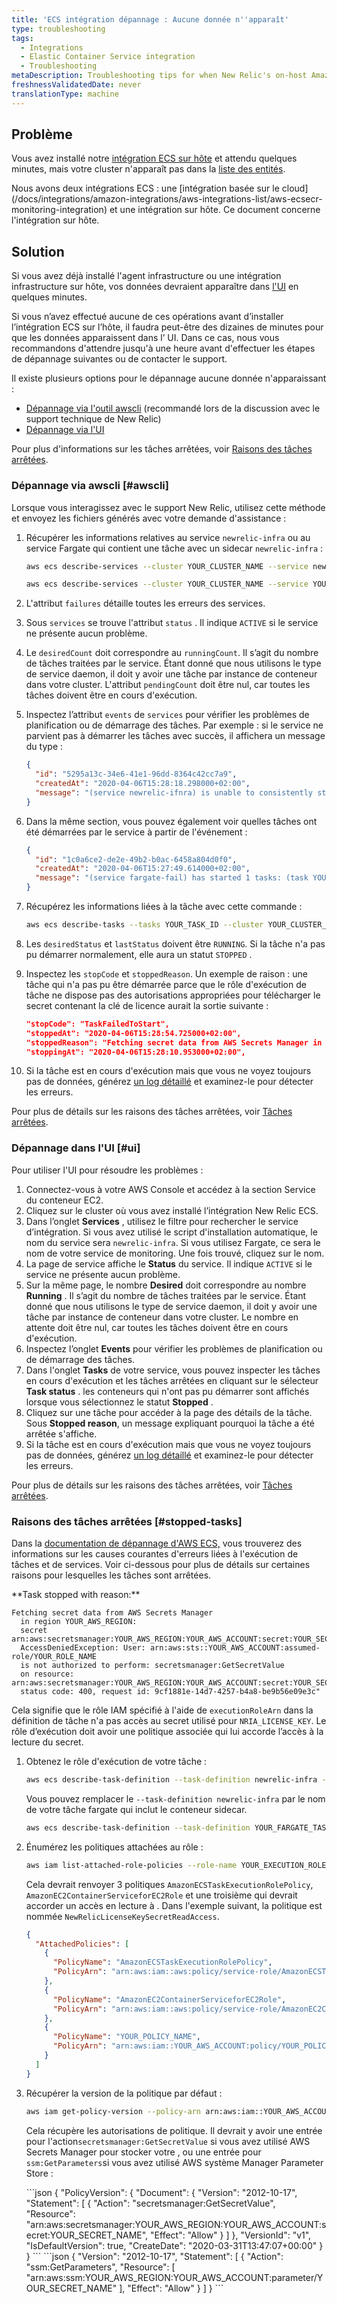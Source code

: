 ```yaml
---
title: 'ECS intégration dépannage : Aucune donnée n''apparaît'
type: troubleshooting
tags:
  - Integrations
  - Elastic Container Service integration
  - Troubleshooting
metaDescription: Troubleshooting tips for when New Relic's on-host Amazon ECS integration is not reporting data.
freshnessValidatedDate: never
translationType: machine
---
```


## Problème

Vous avez installé notre [intégration ECS sur hôte](/docs/introduction-amazon-ecs-integration) et attendu quelques minutes, mais votre cluster n&apos;apparaît pas dans la [liste des entités](/docs/new-relic-solutions/new-relic-one/core-concepts/new-relic-explorer-view-performance-across-apps-services-hosts#find).

<Callout variant="important">
  Nous avons deux intégrations ECS : une [intégration basée sur le cloud](/docs/integrations/amazon-integrations/aws-integrations-list/aws-ecsecr-monitoring-integration) et une intégration sur hôte. Ce document concerne l&apos;intégration sur hôte.
</Callout>

## Solution

Si vous avez déjà installé l&apos;agent infrastructure ou une intégration infrastructure sur hôte, vos données devraient apparaître dans [l&apos;UI](/docs/ecs-integration-understand-use-data) en quelques minutes.

Si vous n’avez effectué aucune de ces opérations avant d’installer l’intégration ECS sur l’hôte, il faudra peut-être des dizaines de minutes pour que les données apparaissent dans l’ UI. Dans ce cas, nous vous recommandons d&apos;attendre jusqu&apos;à une heure avant d&apos;effectuer les étapes de dépannage suivantes ou de contacter le support.

Il existe plusieurs options pour le dépannage aucune donnée n&apos;apparaissant :

* [Dépannage via l&apos;outil awscli](#awscli) (recommandé lors de la discussion avec le support technique de New Relic)
* [Dépannage via l&apos;UI](#ui)

Pour plus d&apos;informations sur les tâches arrêtées, voir [Raisons des tâches arrêtées](#stopped-tasks).

### Dépannage via awscli [#awscli]

Lorsque vous interagissez avec le support New Relic, utilisez cette méthode et envoyez les fichiers générés avec votre demande d&apos;assistance :

1. Récupérer les informations relatives au service `newrelic-infra` ou au service Fargate qui contient une tâche avec un sidecar `newrelic-infra` :

   ```sh
   aws ecs describe-services --cluster YOUR_CLUSTER_NAME --service newrelic-infra > newrelic-infra-service.json
   ```

   ```sh
   aws ecs describe-services --cluster YOUR_CLUSTER_NAME --service YOUR_FARGATE_SERVICE_WITH_NEW_RELIC_SIDECAR > newrelic-infra-sidecar-service.json
   ```

2. L&apos;attribut `failures` détaille toutes les erreurs des services.

3. Sous `services` se trouve l&apos;attribut `status` . Il indique `ACTIVE` si le service ne présente aucun problème.

4. Le `desiredCount` doit correspondre au `runningCount`. Il s’agit du nombre de tâches traitées par le service. Étant donné que nous utilisons le type de service daemon, il doit y avoir une tâche par instance de conteneur dans votre cluster. L&apos;attribut `pendingCount` doit être nul, car toutes les tâches doivent être en cours d&apos;exécution.

5. Inspectez l’attribut `events` de `services` pour vérifier les problèmes de planification ou de démarrage des tâches. Par exemple : si le service ne parvient pas à démarrer les tâches avec succès, il affichera un message du type :

   ```json
   {
     "id": "5295a13c-34e6-41e1-96dd-8364c42cc7a9",
     "createdAt": "2020-04-06T15:28:18.298000+02:00",
     "message": "(service newrelic-ifnra) is unable to consistently start tasks successfully. For more information, see the Troubleshooting section of the Amazon ECS Developer Guide."
   }
   ```

6. Dans la même section, vous pouvez également voir quelles tâches ont été démarrées par le service à partir de l&apos;événement :

   ```json
   {
     "id": "1c0a6ce2-de2e-49b2-b0ac-6458a804d0f0",
     "createdAt": "2020-04-06T15:27:49.614000+02:00",
     "message": "(service fargate-fail) has started 1 tasks: (task YOUR_TASK_ID)."
   }
   ```

7. Récupérez les informations liées à la tâche avec cette commande :

   ```sh
   aws ecs describe-tasks --tasks YOUR_TASK_ID --cluster YOUR_CLUSTER_NAME > newrelic-infra-task.json
   ```

8. Les `desiredStatus` et `lastStatus` doivent être `RUNNING`. Si la tâche n&apos;a pas pu démarrer normalement, elle aura un statut `STOPPED` .

9. Inspectez les `stopCode` et `stoppedReason`. Un exemple de raison : une tâche qui n&apos;a pas pu être démarrée parce que le rôle d&apos;exécution de tâche ne dispose pas des autorisations appropriées pour télécharger le secret contenant la clé de licence aurait la sortie suivante :

   ```json
   "stopCode": "TaskFailedToStart",
   "stoppedAt": "2020-04-06T15:28:54.725000+02:00",
   "stoppedReason": "Fetching secret data from AWS Secrets Manager in region YOUR_AWS_REGION: secret arn:aws:secretsmanager:YOUR_AWS_REGION:YOUR_AWS_ACCOUNT:secret:NewRelicLicenseKeySecret-Dh2dLkgV8VyJ-80RAHS-fail: AccessDeniedException: User: arn:aws:sts::YOUR_AWS_ACCOUNT:assumed-role/NewRelicECSIntegration-Ne-NewRelicECSTaskExecution-1C0ODHVT4HDNT/8637b461f0f94d649e9247e2f14c3803 is not authorized to perform: secretsmanager:GetSecretValue on resource: arn:aws:secretsmanager:YOUR_AWS_REGION:YOUR_AWS_ACCOUNT:secret:NewRelicLicenseKeySecret-Dh2dLkgV8VyJ-80RAHS-fail-DmLHfs status code: 400, request id: 9cf1881e-14d7-4257-b4a8-be9b56e09e3c",
   "stoppingAt": "2020-04-06T15:28:10.953000+02:00",
   ```

10. Si la tâche est en cours d&apos;exécution mais que vous ne voyez toujours pas de données, générez [un log détaillé](/docs/infrastructure/infrastructure-troubleshooting/troubleshoot-logs/infrastructure-agent-logging-behavior) et examinez-le pour détecter les erreurs.

Pour plus de détails sur les raisons des tâches arrêtées, voir [Tâches arrêtées](#stopped-tasks).

### Dépannage dans l&apos;UI [#ui]

Pour utiliser l&apos;UI pour résoudre les problèmes :

1. Connectez-vous à votre AWS Console et accédez à la section Service du conteneur EC2.
2. Cliquez sur le cluster où vous avez installé l’intégration New Relic ECS.
3. Dans l’onglet <DNT>**Services**</DNT> , utilisez le filtre pour rechercher le service d’intégration. Si vous avez utilisé le script d&apos;installation automatique, le nom du service sera `newrelic-infra`. Si vous utilisez Fargate, ce sera le nom de votre service de monitoring. Une fois trouvé, cliquez sur le nom.
4. La page de service affiche le <DNT>**Status**</DNT> du service. Il indique `ACTIVE` si le service ne présente aucun problème.
5. Sur la même page, le nombre <DNT>**Desired**</DNT> doit correspondre au nombre <DNT>**Running**</DNT> . Il s’agit du nombre de tâches traitées par le service. Étant donné que nous utilisons le type de service daemon, il doit y avoir une tâche par instance de conteneur dans votre cluster. Le nombre en attente doit être nul, car toutes les tâches doivent être en cours d&apos;exécution.
6. Inspectez l’onglet <DNT>**Events**</DNT> pour vérifier les problèmes de planification ou de démarrage des tâches.
7. Dans l&apos;onglet <DNT>**Tasks**</DNT> de votre service, vous pouvez inspecter les tâches en cours d&apos;exécution et les tâches arrêtées en cliquant sur le sélecteur <DNT>**Task status**</DNT> . les conteneurs qui n&apos;ont pas pu démarrer sont affichés lorsque vous sélectionnez le statut <DNT>**Stopped**</DNT> .
8. Cliquez sur une tâche pour accéder à la page des détails de la tâche. Sous <DNT>**Stopped reason**</DNT>, un message expliquant pourquoi la tâche a été arrêtée s&apos;affiche.
9. Si la tâche est en cours d&apos;exécution mais que vous ne voyez toujours pas de données, générez [un log détaillé](/docs/infrastructure/infrastructure-troubleshooting/troubleshoot-logs/infrastructure-agent-logging-behavior) et examinez-le pour détecter les erreurs.

Pour plus de détails sur les raisons des tâches arrêtées, voir [Tâches arrêtées](#stopped-tasks).

### Raisons des tâches arrêtées [#stopped-tasks]

Dans la [documentation de dépannage d&apos;AWS ECS,](https://docs.aws.amazon.com/AmazonECS/latest/developerguide/troubleshooting.html) vous trouverez des informations sur les causes courantes d&apos;erreurs liées à l&apos;exécution de tâches et de services. Voir ci-dessous pour plus de détails sur certaines raisons pour lesquelles les tâches sont arrêtées.

<DNT>
  **Task stopped with reason:**
</DNT>

```
Fetching secret data from AWS Secrets Manager 
  in region YOUR_AWS_REGION: 
  secret arn:aws:secretsmanager:YOUR_AWS_REGION:YOUR_AWS_ACCOUNT:secret:YOUR_SECRET_NAME: 
  AccessDeniedException: User: arn:aws:sts::YOUR_AWS_ACCOUNT:assumed-role/YOUR_ROLE_NAME 
  is not authorized to perform: secretsmanager:GetSecretValue 
  on resource: arn:aws:secretsmanager:YOUR_AWS_REGION:YOUR_AWS_ACCOUNT:secret:YOUR_SECRET_NAME 
  status code: 400, request id: 9cf1881e-14d7-4257-b4a8-be9b56e09e3c"
```

Cela signifie que le rôle IAM spécifié à l&apos;aide de `executionRoleArn` dans la définition de tâche n&apos;a pas accès au secret utilisé pour `NRIA_LICENSE_KEY`. Le rôle d’exécution doit avoir une politique associée qui lui accorde l’accès à la lecture du secret.

1. Obtenez le rôle d&apos;exécution de votre tâche :

   ```sh
   aws ecs describe-task-definition --task-definition newrelic-infra --output text --query taskDefinition.executionRoleArn
   ```

   Vous pouvez remplacer le `--task-definition newrelic-infra` par le nom de votre tâche fargate qui inclut le conteneur sidecar.

   ```sh
   aws ecs describe-task-definition --task-definition YOUR_FARGATE_TASK_NAME --output text --query taskDefinition.executionRoleArn
   ```

2. Énumérez les politiques attachées au rôle :

   ```sh
   aws iam list-attached-role-policies --role-name YOUR_EXECUTION_ROLE_NAME
   ```

   Cela devrait renvoyer 3 politiques `AmazonECSTaskExecutionRolePolicy`, `AmazonEC2ContainerServiceforEC2Role` et une troisième qui devrait accorder un accès en lecture à <InlinePopover type="licenseKey" />. Dans l&apos;exemple suivant, la politique est nommée `NewRelicLicenseKeySecretReadAccess`.

   ```json
   {
     "AttachedPolicies": [
       {
         "PolicyName": "AmazonECSTaskExecutionRolePolicy",
         "PolicyArn": "arn:aws:iam::aws:policy/service-role/AmazonECSTaskExecutionRolePolicy"
       },
       {
         "PolicyName": "AmazonEC2ContainerServiceforEC2Role",
         "PolicyArn": "arn:aws:iam::aws:policy/service-role/AmazonEC2ContainerServiceforEC2Role"
       },
       {
         "PolicyName": "YOUR_POLICY_NAME",
         "PolicyArn": "arn:aws:iam::YOUR_AWS_ACCOUNT:policy/YOUR_POLICY_NAME"
       }
     ]
   }
   ```

3. Récupérer la version de la politique par défaut :

   ```sh
   aws iam get-policy-version --policy-arn arn:aws:iam::YOUR_AWS_ACCOUNT:policy/YOUR_POLICY_NAME --version-id $(aws iam get-policy --policy-arn arn:aws:iam::YOUR_AWS_ACCOUNT:policy/YOUR_POLICY_NAME --output text --query Policy.DefaultVersionId)
   ```

   Cela récupère les autorisations de politique. Il devrait y avoir une entrée pour l&apos;action`secretsmanager:GetSecretValue` si vous avez utilisé AWS Secrets Manager pour stocker votre <InlinePopover type="licenseKey" />, ou une entrée pour `ssm:GetParameters`si vous avez utilisé AWS système Manager Parameter Store :

   <CollapserGroup>
     <Collapser id="aws-secrets-manager" title="Gestionnaire de secrets AWS">
       ```json
       {
         "PolicyVersion": {
           "Document": {
             "Version": "2012-10-17",
             "Statement": [
               {
                 "Action": "secretsmanager:GetSecretValue",
                 "Resource": "arn:aws:secretsmanager:YOUR_AWS_REGION:YOUR_AWS_ACCOUNT:secret:YOUR_SECRET_NAME",
                 "Effect": "Allow"
               }
             ]
           },
           "VersionId": "v1",
           "IsDefaultVersion": true,
           "CreateDate": "2020-03-31T13:47:07+00:00"
         }
       }
       ```
     </Collapser>

     <Collapser id="aws-systems-manager-parameter-store" title="Magasin de paramètres du gestionnaire du système AWS">
       ```json
       {
         "Version": "2012-10-17",
         "Statement": [
           {
             "Action": "ssm:GetParameters",
             "Resource": [
               "arn:aws:ssm:YOUR_AWS_REGION:YOUR_AWS_ACCOUNT:parameter/YOUR_SECRET_NAME"
             ],
             "Effect": "Allow"
           }
         ]
       }
       ```
     </Collapser>
   </CollapserGroup>
